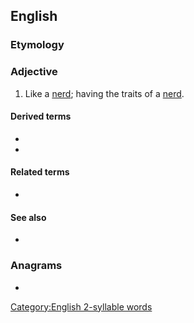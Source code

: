 ==English==

===Etymology===
{{suffix|nerd|ish|lang=en}}

===Adjective===
{{en-adj}}

# Like a [[nerd]]; having the traits of a [[nerd]].

====Derived terms====
* {{l|en|nerdishly}}
* {{l|en|nerdishness}}

====Related terms====
* {{l|en|nerdy}}

====See also====
* {{l|en|geekish}}

===Anagrams===
* {{anagrams|en|hinders|shrined}}

[[Category:English 2-syllable words]]